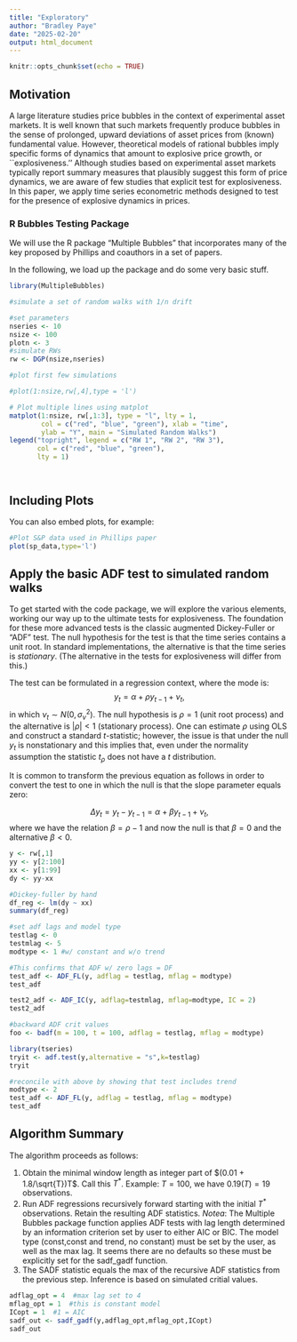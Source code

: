 ```yaml
---
title: "Exploratory"
author: "Bradley Paye"
date: "2025-02-20"
output: html_document
---
```


```r
knitr::opts_chunk$set(echo = TRUE)
```

## Motivation

A large literature studies price bubbles in the context of experimental asset markets. It is well known that such markets frequently produce bubbles in the sense of prolonged, upward deviations of asset prices from (known) fundamental value. However, theoretical models of rational bubbles imply specific forms of dynamics that amount to explosive price growth, or ``explosiveness.'' Although studies based on experimental asset markets typically report summary measures that plausibly suggest this form of price dynamics, we are aware of few studies that explicit test for explosiveness. In this paper, we apply time series econometric methods designed to test for the presence of explosive dynamics in prices. 

### R Bubbles Testing Package

We will use the R package "Multiple Bubbles" that incorporates many of the key  proposed by Phillips and coauthors in a set of papers.

In the following, we load up the package and do some very basic stuff.

```r
library(MultipleBubbles)

#simulate a set of random walks with 1/n drift

#set parameters
nseries <- 10
nsize <- 100
plotn <- 3
#simulate RWs
rw <- DGP(nsize,nseries)

#plot first few simulations

#plot(1:nsize,rw[,4],type = 'l')

# Plot multiple lines using matplot
matplot(1:nsize, rw[,1:3], type = "l", lty = 1, 
        col = c("red", "blue", "green"), xlab = "time", 
        ylab = "Y", main = "Simulated Random Walks")
legend("topright", legend = c("RW 1", "RW 2", "RW 3"), 
       col = c("red", "blue", "green"), 
       lty = 1)




```

## Including Plots

You can also embed plots, for example:

```r
#Plot S&P data used in Phillips paper
plot(sp_data,type='l')
```

## Apply the basic ADF test to simulated random walks
To get started with the code package, we will explore the various elements, working our way up to the ultimate tests for explosiveness. The foundation for these more advanced tests is the classic augmented Dickey-Fuller or "ADF" test. The null hypothesis for the test is that the time series contains a unit root. In standard implementations, the alternative is that the time series is *stationary*. (The alternative in the tests for explosiveness will differ from this.)

The test can be formulated in a regression context, where the mode is:
$$
y_{t} = \alpha + \rho y_{t-1} + \nu_{t},
$$
in which $\nu_{t} \sim N(0,\sigma^{2}_{\nu})$.  The null hypothesis is $\rho = 1$ (unit root process) and the alternative is $|\rho| < 1$ (stationary process). One can estimate $\rho$ using OLS and construct a standard $t$-statistic; however, the issue is that under the null $y_{t}$ is nonstationary and this implies that, even under the normality assumption the statistic $t_{\rho}$ does not have a *t* distribution. 

It is common to transform the previous equation as follows in order to convert the test to one in which the null is that the slope parameter equals zero:

$$
\Delta y_{t} = y_{t} - y_{t-1} = \alpha + \beta y_{t-1} + \nu_{t},
$$
where we have the relation $\beta = \rho - 1$ and now the null is that $\beta = 0$ and the alternative $\beta < 0$. 



```r
y <- rw[,1]
yy <- y[2:100]
xx <- y[1:99]
dy <- yy-xx

#Dickey-fuller by hand
df_reg <- lm(dy ~ xx)
summary(df_reg)

#set adf lags and model type
testlag <- 0
testmlag <- 5
modtype <- 1 #w/ constant and w/o trend

#This confirms that ADF w/ zero lags = DF
test_adf <- ADF_FL(y, adflag = testlag, mflag = modtype)
test_adf

test2_adf <- ADF_IC(y, adflag=testmlag, mflag=modtype, IC = 2)
test2_adf

#backward ADF crit values
foo <- badf(m = 100, t = 100, adflag = testlag, mflag = modtype)
```
```r
library(tseries)
tryit <- adf.test(y,alternative = "s",k=testlag)
tryit

#reconcile with above by showing that test includes trend
modtype <- 2
test_adf <- ADF_FL(y, adflag = testlag, mflag = modtype)
test_adf

```
## Algorithm Summary
The algorithm proceeds as follows:

1. Obtain the minimal window length as integer part of $(0.01 + 1.8/\sqrt{T})T$. Call this $T^{\ast}$. Example: $T=100$, we have $0.19(T) = 19$ observations.
2. Run ADF regressions recursively forward starting with the initial $T^{\ast}$ observations. Retain the resulting ADF statistics. *Notea*: The Multiple Bubbles package function applies ADF tests with lag length determined by an information criterion set by user to either AIC or BIC. The model type (const,const and trend, no constant) must be set by the user, as well as the max lag. It seems there are no defaults so these must be explicitly set for the sadf_gadf function.
3. The SADF statistic equals the max of the recursive ADF statistics from the previous step. Inference is based on simulated critial values. 
```r

adflag_opt = 4  #max lag set to 4
mflag_opt = 1  #this is constant model
ICopt = 1  #1 = AIC
sadf_out <- sadf_gadf(y,adflag_opt,mflag_opt,ICopt)
sadf_out

```
